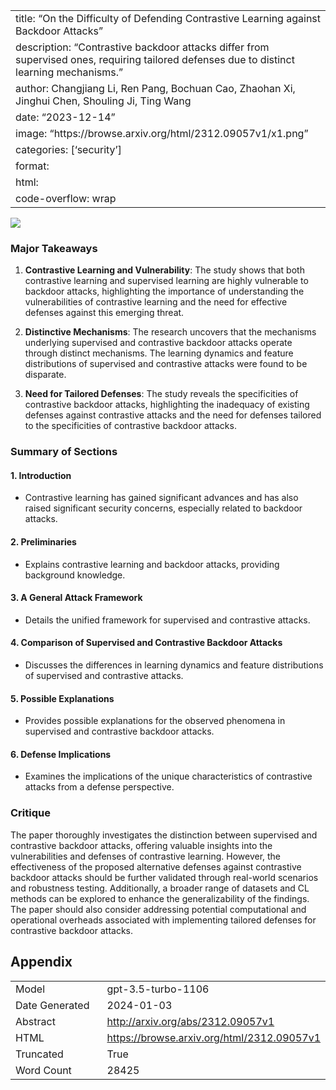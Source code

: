 
---
title: "On the Difficulty of Defending Contrastive Learning against Backdoor Attacks"
description: "Contrastive backdoor attacks differ from supervised ones, requiring tailored defenses due to distinct learning mechanisms."
author: Changjiang Li, Ren Pang, Bochuan Cao, Zhaohan Xi, Jinghui Chen, Shouling Ji, Ting Wang
date: "2023-12-14"
image: "https://browse.arxiv.org/html/2312.09057v1/x1.png"
categories: ['security']
format:
  html:
    code-overflow: wrap
---

![](https://browse.arxiv.org/html/2312.09057v1/x1.png)

### Major Takeaways

1. **Contrastive Learning and Vulnerability**: The study shows that both contrastive learning and supervised learning are highly vulnerable to backdoor attacks, highlighting the importance of understanding the vulnerabilities of contrastive learning and the need for effective defenses against this emerging threat.

2. **Distinctive Mechanisms**: The research uncovers that the mechanisms underlying supervised and contrastive backdoor attacks operate through distinct mechanisms. The learning dynamics and feature distributions of supervised and contrastive attacks were found to be disparate.

3. **Need for Tailored Defenses**: The study reveals the specificities of contrastive backdoor attacks, highlighting the inadequacy of existing defenses against contrastive attacks and the need for defenses tailored to the specificities of contrastive backdoor attacks.

### Summary of Sections

#### 1. Introduction
- Contrastive learning has gained significant advances and has also raised significant security concerns, especially related to backdoor attacks.

#### 2. Preliminaries
- Explains contrastive learning and backdoor attacks, providing background knowledge.

#### 3. A General Attack Framework
- Details the unified framework for supervised and contrastive attacks.

#### 4. Comparison of Supervised and Contrastive Backdoor Attacks
- Discusses the differences in learning dynamics and feature distributions of supervised and contrastive attacks.

#### 5. Possible Explanations
- Provides possible explanations for the observed phenomena in supervised and contrastive backdoor attacks.

#### 6. Defense Implications
- Examines the implications of the unique characteristics of contrastive attacks from a defense perspective.

### Critique

The paper thoroughly investigates the distinction between supervised and contrastive backdoor attacks, offering valuable insights into the vulnerabilities and defenses of contrastive learning. However, the effectiveness of the proposed alternative defenses against contrastive backdoor attacks should be further validated through real-world scenarios and robustness testing. Additionally, a broader range of datasets and CL methods can be explored to enhance the generalizability of the findings. The paper should also consider addressing potential computational and operational overheads associated with implementing tailored defenses for contrastive backdoor attacks.

## Appendix

|          |          |
|----------|----------|
| Model     | gpt-3.5-turbo-1106       |
| Date Generated     | 2024-01-03       |
| Abstract | [http://arxiv.org/abs/2312.09057v1](http://arxiv.org/abs/2312.09057v1)        |
| HTML     | [https://browse.arxiv.org/html/2312.09057v1](https://browse.arxiv.org/html/2312.09057v1)       |
| Truncated       | True       |
| Word Count       | 28425       |